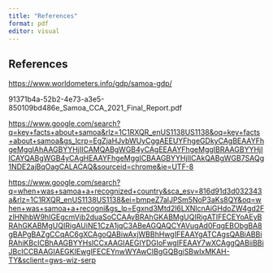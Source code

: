 ```yaml
---
title: "References"
format: pdf
editor: visual
---
```


## References

<https://www.worldometers.info/gdp/samoa-gdp/>

91371b4a-52b2-4e73-a3e5-850109bd486e_Samoa_CCA_2021_Final_Report.pdf

<https://www.google.com/search?q=key+facts+about+samoa&rlz=1C1RXQR_enUS1138US1138&oq=key+facts+about+samoa&gs_lcrp=EgZjaHJvbWUyCggAEEUYFhgeGDkyCAgBEAAYFhgeMggIAhAAGBYYHjIICAMQABgWGB4yCAgEEAAYFhgeMggIBRAAGBYYHjIICAYQABgWGB4yCAgHEAAYFhgeMggICBAAGBYYHjIICAkQABgWGB7SAQg1NDE2ajBqOagCALACAQ&sourceid=chrome&ie=UTF-8>

<https://www.google.com/search?q=when+was+samoa+a+recognized+country&sca_esv=816d91d3d032343a&rlz=1C1RXQR_enUS1138US1138&ei=bmpeZ7alJPSm5NoP3aKs8QY&oq=when+was+samoa+a+recogni&gs_lp=Egxnd3Mtd2l6LXNlcnAiGHdoZW4gd2FzIHNhbW9hIGEgcmVjb2duaSoCCAAyBRAhGKABMgUQIRigATIFECEYoAEyBRAhGKABMgUQIRigAUiNE1CzA1jqC3ABeAGQAQCYAVugAd0FqgEBObgBA8gBAPgBAZgCCqAC6gXCAgoQABiwAxjWBBhHwgIFEAAYgATCAgsQABiABBiRAhiKBcICBhAAGBYYHsICCxAAGIAEGIYDGIoFwgIFEAAY7wXCAggQABiiBBiJBcICCBAAGIAEGKIEwgIFECEYnwWYAwCIBgGQBgiSBwIxMKAH-TY&sclient=gws-wiz-serp>
